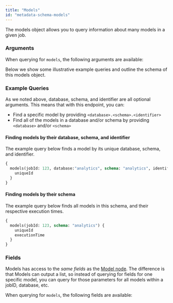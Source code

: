 ```yaml
---
title: "Models"
id: "metadata-schema-models"
---
```




The models object allows you to query information about many models in a given job.

### Arguments

When querying for `models`, the following arguments are available:

<ArgsTable queryName="models" />

Below we show some illustrative example queries and outline the schema of this models object.

### Example Queries
As we noted above, database, schema, and identifier are all optional arguments.  This means that with this endpoint, you can:
- Find a specific model by providing `<database>.<schema>.<identifier>`
- Find all of the models in a database and/or schema by providing `<database>` and/or `<schema>`

#### Finding models by their database, schema, and identifier
The example query below finds a model by its unique database, schema, and identifier.

```graphql
{
  models(jobId: 123, database:"analytics", schema: "analytics", identifier:"dim_customers") {
    uniqueId
  }
}
```

#### Finding models by their schema
The example query below finds all models in this schema, and their respective execution times.

```graphql
{
  models(jobId: 123, schema: "analytics") {
    uniqueId
    executionTime
  }
}
```


### Fields
Models has access to the *same fields* as the [Model node](metadata-schema-model).  The difference is that Models can output a list, so instead of querying for fields for one specific model, you can query for those parameters for all models within a jobID, database, etc.

When querying for `models`, the following fields are available:

<SchemaTable nodeName="ModelNode" />
